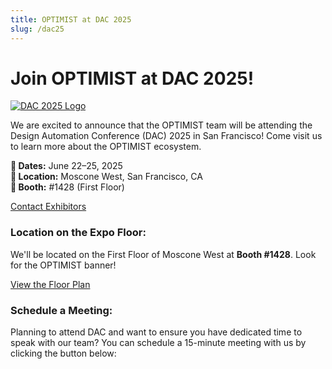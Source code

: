 ```yaml
---
title: OPTIMIST at DAC 2025
slug: /dac25
---
```


# Join OPTIMIST at DAC 2025!

[![DAC 2025 Logo](https://www.dac.com/Portals/0/62DAC/logos/DAC_62_NoTag.png?ver=0AtoW3gxKcpbrmBJO6BRyQ%3d%3d)](https://www.dac.com/)

We are excited to announce that the OPTIMIST team will be attending the Design Automation Conference (DAC) 2025 in San Francisco! Come visit us to learn more about the OPTIMIST ecosystem.

**📅 Dates:** June 22–25, 2025  
**📍 Location:** Moscone West, San Francisco, CA  
**🏢 Booth:** #1428 (First Floor)  

<div style={{ display: "flex", gap: "10px", marginTop: "10px", alignItems: "center", justifyContent: "left", paddingBottom: "20px" }}>
  <a href="/contact"    
    style={{
      display: "grid",
      placeItems: "center",
      padding: "10px 24px", // Adjusted padding for better text centering
      background: "#D3D3D3",
      color: "black",
      textDecoration: "none",
      borderRadius: "8px",
      fontSize: "16px",
      fontWeight: "600",
      minWidth: "150px",
      height: "48px",
    }}>
    Contact Exhibitors
  </a>
</div>

### Location on the Expo Floor:

We'll be located on the First Floor of Moscone West at **Booth #1428**. Look for the OPTIMIST banner!

<div style={{ display: "flex", gap: "10px", marginTop: "10px", alignItems: "center", justifyContent: "left", paddingBottom: "20px" }}>
  <a href="https://hallerickson.ungerboeck.com/prod/app85.cshtml?aat=326c304b6b766937312b325771516379524f513847516d37767046353046663242336155593943383956453d"
    target="_blank"
    rel="noopener noreferrer"
    style={{
      display: "grid",
      placeItems: "center",
      padding: "10px 24px", // Adjusted padding for better text centering
      background: "#0070f3",
      color: "white",
      textDecoration: "none",
      borderRadius: "8px",
      fontSize: "16px",
      fontWeight: "600",
      minWidth: "150px",
      height: "48px",
    }}>
    View the Floor Plan
  </a>
</div>

### Schedule a Meeting:

Planning to attend DAC and want to ensure you have dedicated time to speak with our team? You can schedule a 15-minute meeting with us by clicking the button below:

<CalendlyPopupButton />
